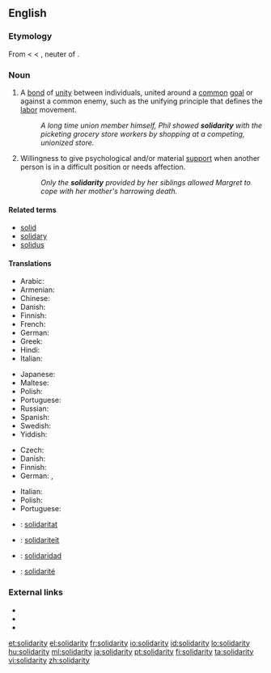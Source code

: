 {{also|Solidarity}} <!-- movement in Poland -->
==English==
{{wikipedia|dab=Solidarity (disambiguation)}}

===Etymology===
From {{etyl|fr}} {{term|lang=fr|solidarité||solidarity}} < {{term|lang=fr|solidaire||characterized by solidarity}} < {{etyl|la}} {{term|lang=la|solidum||whole sum}}, neuter of {{term|lang=la|solidus||solid}}.

===Noun===
{{en-noun|solidarities|-}}

# {{countable}} A [[bond]] of [[unity]] between individuals, united around a [[common]] [[goal]] or against a common enemy, such as the unifying principle that defines the [[labor]] movement.
#: ''A long time union member himself, Phil showed '''solidarity''' with the picketing grocery store workers by shopping at a competing, unionized store.''
# {{uncountable}} Willingness to give psychological and/or material [[support]] when another person is in a difficult position or needs affection.
#: ''Only the '''solidarity''' provided by her siblings allowed Margret to cope with her mother's harrowing death.''

====Related terms====
* [[solid]]
* [[solidary]]
* [[solidus]]

====Translations====
{{trans-top|unifying bond between individuals with common goal or enemy}}
* Arabic: {{t-|ar|تضامن|m|tr=taDaamun}}
* Armenian: {{t|hy|համերաշխություն|tr=hamerašxutʻyun|sc=Armn}}
* Chinese: {{zh-tsp|團結|团结|tuánjié}}
* Danish: {{t-|da|solidaritet}}
* Finnish: {{t-|fi|solidaarisuus}}
* French: {{t+|fr|solidarité|f}}
* German: {{t+|de|Solidarität|f}}
* Greek: {{t|el|αλληλεγγύη|tr=allilengýi}}
* Hindi: {{t|hi|एकता|tr=ēkatā|xs=Hindi}}
* Italian: {{t+|it|solidarietà|f}}
{{trans-mid}}
* Japanese: {{t+|ja|連帯|tr=rentai}}
* Maltese: {{t|mt|solidarjetà|xs=Maltese}}
* Polish: {{t+|pl|solidarność|f}}
* Portuguese: {{t+|pt|solidariedade|f}}
* Russian: {{t|ru|солидарность|f|tr=solidárnost'}}
* Spanish: {{t+|es|solidaridad|f}}
* Swedish: {{t+|sv|solidaritet|c}}
* Yiddish: {{t|yi|סאָלידאַרישקייט|tr=solidarishkayt|sc=yi-Hebr|xs=Yiddish}}
{{trans-bottom}}

{{trans-top|psychological or material support}}
* Czech: {{t-|cs|solidarita|f}}
* Danish: {{t-|da|solidaritet}}
* Finnish: {{t+|fi|tuki}}
* German: {{t+|de|Solidarität|f}}, {{t+|de|Unterstützung|f}}
{{trans-mid}}
* Italian: {{t+|it|solidarietà|f}}
* Polish: {{t+|pl|solidarność|f}}
* Portuguese: {{t+|pt|solidariedade|f}}
{{trans-bottom}}

{{checktrans-top}}
* {{ttbc|Catalan}}: [[solidaritat]]
* {{ttbc|Dutch}}: [[solidariteit]]
* {{ttbc|Spanish}}: [[solidaridad]]
* {{ttbc|French}}: [[solidarité]]
{{trans-bottom}}

===External links===
* {{R:Webster 1913}}
* {{R:Century 1911}}
* {{R:OneLook}}

[[et:solidarity]]
[[el:solidarity]]
[[fr:solidarity]]
[[io:solidarity]]
[[id:solidarity]]
[[lo:solidarity]]
[[hu:solidarity]]
[[ml:solidarity]]
[[ja:solidarity]]
[[pt:solidarity]]
[[fi:solidarity]]
[[ta:solidarity]]
[[vi:solidarity]]
[[zh:solidarity]]